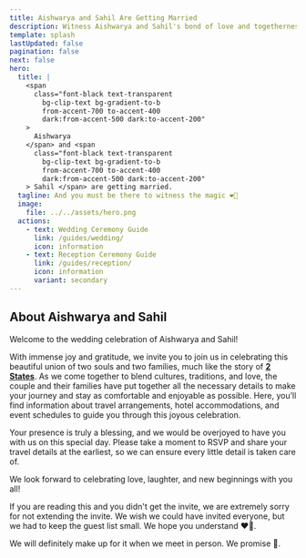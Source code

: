 ```yaml
---
title: Aishwarya and Sahil Are Getting Married
description: Witness Aishwarya and Sahil's bond of love and togetherness become official.
template: splash
lastUpdated: false
pagination: false
next: false
hero:
  title: |
    <span
      class="font-black text-transparent
        bg-clip-text bg-gradient-to-b
        from-accent-700 to-accent-400
        dark:from-accent-500 dark:to-accent-200"
    >
      Aishwarya
    </span> and <span
      class="font-black text-transparent
        bg-clip-text bg-gradient-to-b
        from-accent-700 to-accent-400
        dark:from-accent-500 dark:to-accent-200"
    > Sahil </span> are getting married.
  tagline: And you must be there to witness the magic ❤️🎊
  image:
    file: ../../assets/hero.png
  actions:
    - text: Wedding Ceremony Guide
      link: /guides/wedding/
      icon: information
    - text: Reception Ceremony Guide
      link: /guides/reception/
      icon: information
      variant: secondary
---
```



## About Aishwarya and Sahil

Welcome to the wedding celebration of Aishwarya and Sahil!

With immense joy and gratitude, we invite you to join us in celebrating this beautiful union of two souls and two families, much like the story of [**2 States**](https://www.imdb.com/title/tt2372678/). As we come together to blend cultures, traditions, and love, the couple and their families have put together all the necessary details to make your journey and stay as comfortable and enjoyable as possible. Here, you’ll find information about travel arrangements, hotel accommodations, and event schedules to guide you through this joyous celebration.

Your presence is truly a blessing, and we would be overjoyed to have you with us on this special day. Please take a moment to RSVP and share your travel details at the earliest, so we can ensure every little detail is taken care of.

We look forward to celebrating love, laughter, and new beginnings with you all!

<Aside>
If you are reading this and you didn't get the invite, we are extremely sorry for not extending the invite. We wish we could have invited everyone, but we had to keep the guest list small. We hope you understand ❤️🙏.

We will definitely make up for it when we meet in person. We promise 🤝.
</Aside>
